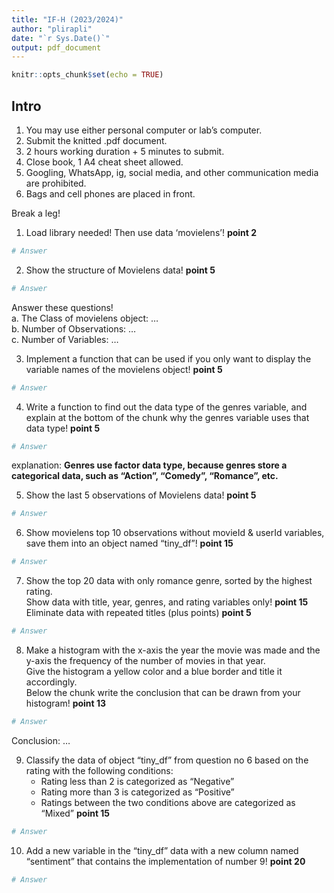 ```yaml
---
title: "IF-H (2023/2024)"
author: "plirapli"
date: "`r Sys.Date()`"
output: pdf_document
---
```


```r
knitr::opts_chunk$set(echo = TRUE)
```

## Intro

1.  You may use either personal computer or lab's computer.
2.  Submit the knitted .pdf document.
3.  2 hours working duration + 5 minutes to submit.
4.  Close book, 1 A4 cheat sheet allowed.
5.  Googling, WhatsApp, ig, social media, and other communication media are prohibited.
6.  Bags and cell phones are placed in front.

Break a leg!

1.  Load library needed! Then use data 'movielens'! **point 2**

```r
# Answer
```

2.  Show the structure of Movielens data! **point 5**

```r
# Answer
```

Answer these questions!\
a. The Class of movielens object: ...\
b. Number of Observations: ...\
c. Number of Variables: ...\

3.  Implement a function that can be used if you only want to display the variable names of the movielens object! **point 5**

```r
# Answer
```

4.  Write a function to find out the data type of the genres variable, and explain at the bottom of the chunk why the genres variable uses that data type! **point 5**

```r
# Answer
```

explanation: **Genres use factor data type, because genres store a categorical data, such as "Action", "Comedy", "Romance", etc.**

5.  Show the last 5 observations of Movielens data! **point 5**

```r
# Answer
```

6.  Show movielens top 10 observations without movieId & userId variables, save them into an object named "tiny_df"! **point 15**

```r
# Answer
```

7.  Show the top 20 data with only romance genre, sorted by the highest rating.\
    Show data with title, year, genres, and rating variables only! **point 15**\
    Eliminate data with repeated titles (plus points) **point 5**

```r
# Answer
```

8.  Make a histogram with the x-axis the year the movie was made and the y-axis the frequency of the number of movies in that year.\
    Give the histogram a yellow color and a blue border and title it accordingly.\
    Below the chunk write the conclusion that can be drawn from your histogram! **point 13**

```r
# Answer
```

Conclusion: ...

9.  Classify the data of object "tiny_df" from question no 6 based on the rating with the following conditions:
    -   Rating less than 2 is categorized as "Negative"
    -   Rating more than 3 is categorized as "Positive"
    -   Ratings between the two conditions above are categorized as "Mixed" **point 15**

```r
# Answer
```

10. Add a new variable in the "tiny_df" data with a new column named "sentiment" that contains the implementation of number 9! **point 20**

```r
# Answer
```
